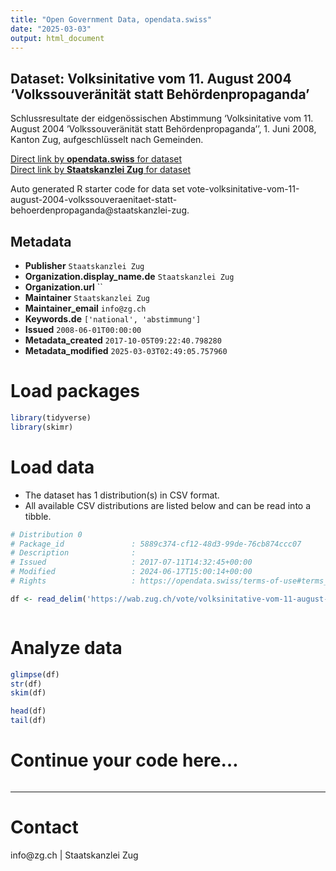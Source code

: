 ```yaml
---
title: "Open Government Data, opendata.swiss"
date: "2025-03-03"
output: html_document
---
```


## Dataset: Volksinitative vom 11. August 2004 'Volkssouveränität statt Behördenpropaganda'

Schlussresultate der eidgenössischen Abstimmung 'Volksinitative vom 11. August 2004 'Volkssouveränität statt Behördenpropaganda'', 1. Juni 2008, Kanton Zug, aufgeschlüsselt nach Gemeinden.

[Direct link by **opendata.swiss** for dataset](https://opendata.swiss/de/dataset/volksinitative-vom-11-august-2004-volkssouveranitat-statt-behordenpropaganda)<br>
[Direct link by **Staatskanzlei Zug** for dataset](https://wab.zug.ch/vote/volksinitative-vom-11-august-2004-volkssouveraenitaet-statt-behoerdenpropaganda/data)

Auto generated R starter code for data set vote-volksinitative-vom-11-august-2004-volkssouveraenitaet-statt-behoerdenpropaganda@staatskanzlei-zug.

## Metadata

- **Publisher** `Staatskanzlei Zug`
- **Organization.display_name.de** `Staatskanzlei Zug`
- **Organization.url** ``
- **Maintainer** `Staatskanzlei Zug`
- **Maintainer_email** `info@zg.ch`
- **Keywords.de** `['national', 'abstimmung']`
- **Issued** `2008-06-01T00:00:00`
- **Metadata_created** `2017-10-05T09:22:40.798280`
- **Metadata_modified** `2025-03-03T02:49:05.757960`


# Load packages

```r

library(tidyverse)
library(skimr)

```

# Load data

-   The dataset has 1 distribution(s) in CSV format.
-   All available CSV distributions are listed below and can be read into a tibble.

```r

# Distribution 0
# Package_id               : 5889c374-cf12-48d3-99de-76cb874ccc07
# Description              : 
# Issued                   : 2017-07-11T14:32:45+00:00
# Modified                 : 2024-06-17T15:00:14+00:00
# Rights                   : https://opendata.swiss/terms-of-use#terms_by

df <- read_delim('https://wab.zug.ch/vote/volksinitative-vom-11-august-2004-volkssouveraenitaet-statt-behoerdenpropaganda/data-csv')



```

# Analyze data

```r

glimpse(df)
str(df)
skim(df)

head(df)
tail(df)

```

# Continue your code here...

```r

```

------------------------------------------------------------------------

# Contact

info@zg.ch | Staatskanzlei Zug
